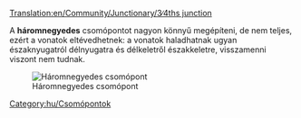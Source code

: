 [[Translation:en/Community/Junctionary/3∕4ths junction]]

{{hu/Csomópontmenü}}
A '''háromnegyedes''' csomópontot nagyon könnyű megépíteni, de nem teljes, ezért a vonatok eltévedhetnek: a vonatok haladhatnak ugyan északnyugatról délnyugatra és délkeletről északkeletre, visszamenni viszont nem tudnak.

[[File:en/3.4ths junction.png|center|frame|Háromnegyedes csomópont]]

{{hu/Csomópontok tulajdonságai|Olcsó|1|2|2|2|1|0|1|1|0|0|0||Vonat lerobbanása legfeljebb két pályára hat.|
*Az északkeletről vagy délnyugatról közelítő vonatok nem tudnak balra fordulni.
*Kicsi.
*Emelkedő csak az egyik fővonalon van.
*Gyors sorozatgyártásra használható.
*Az egyik irányban a vonatok nem kényszerülnek lassulásra, vagy csak kicsit lassulnak, és nem akadályozzák magukat.
}}

[[Category:hu/Csomópontok]]